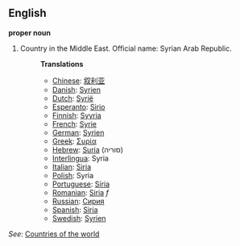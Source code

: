==English==

'''proper noun'''

# Country in the Middle East. Official name: Syrian Arab Republic.
#:'''Translations'''
#:*[[Chinese]]: [[叙利亚]]
#:*[[Danish]]: [[Syrien]]
#:*[[Dutch]]: [[Syrië]]
#:*[[Esperanto]]: [[Sirio]]
#:*[[Finnish]]: [[Syyria]]
#:*[[French]]: [[Syrie]]
#:*[[German]]: [[Syrien]]
#:*[[Greek]]: [[Συρία]]
#:*[[Hebrew]]: [[Suria]] (סוריה)
#:*[[Interlingua]]: Syria
#:*[[Italian]]: [[Siria]]
#:*[[Polish]]: Syria
#:*[[Portuguese]]: [[Síria]]
#:*[[Romanian]]: [[Siria]] ''f''
#:*[[Russian]]: [[Сирия]]
#:*[[Spanish]]: [[Siria]]
#:*[[Swedish]]: [[Syrien]]

''See'': [[Countries of the world]]